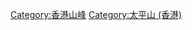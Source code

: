 {{commonscat|Mount Kellett}}
{{catmore}}
[[Category:香港山峰|Category:香港山峰]]
[[Category:太平山_(香港)|Category:太平山 (香港)]]